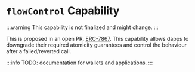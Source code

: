 # `flowControl` Capability

:::warning
This capability is not finalized and might change.
:::

This is proposed in an open PR, [ERC-7867](https://github.com/ethereum/EIPs/pull/9259). This capability allows dapps to downgrade their required atomicity guarantees and control the behaviour after a failed/reverted call.

:::info
TODO: documentation for wallets and applications.
:::